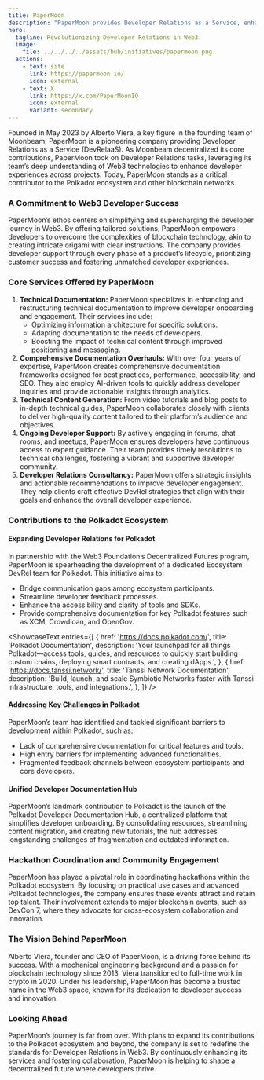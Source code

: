 ```yaml
---
title: PaperMoon
description: "PaperMoon provides Developer Relations as a Service, enhancing developer experiences in Web3 with tailored support, documentation, and technical solutions."
hero:
  tagline: Revolutionizing Developer Relations in Web3.
  image: 
    file: ../../../../assets/hub/initiatives/papermoon.png
  actions:
    - text: site
      link: https://papermoon.io/
      icon: external
    - text: X
      link: https://x.com/PaperMoonIO
      icon: external
      variant: secondary
---
```



Founded in May 2023 by Alberto Viera, a key figure in the founding team of Moonbeam, PaperMoon is a pioneering company providing Developer Relations as a Service (DevRelaaS). 
As Moonbeam decentralized its core contributions, PaperMoon took on Developer Relations tasks, leveraging its team’s deep understanding of Web3 technologies to enhance developer experiences across projects. Today, PaperMoon stands as a critical contributor to the Polkadot ecosystem and other blockchain networks.

### A Commitment to Web3 Developer Success
PaperMoon’s ethos centers on simplifying and supercharging the developer journey in Web3. By offering tailored solutions, PaperMoon empowers developers to overcome the complexities of blockchain technology, akin to creating intricate origami with clear instructions. The company provides developer support through every phase of a product’s lifecycle, prioritizing customer success and fostering unmatched developer experiences.

### Core Services Offered by PaperMoon
1. **Technical Documentation:** PaperMoon specializes in enhancing and restructuring technical documentation to improve developer onboarding and engagement. Their services include:
   - Optimizing information architecture for specific solutions.
   - Adapting documentation to the needs of developers.
   - Boosting the impact of technical content through improved positioning and messaging.
2. **Comprehensive Documentation Overhauls:** With over four years of expertise, PaperMoon creates comprehensive documentation frameworks designed for best practices, performance, accessibility, and SEO. They also employ AI-driven tools to quickly address developer inquiries and provide actionable insights through analytics.
3. **Technical Content Generation:** From video tutorials and blog posts to in-depth technical guides, PaperMoon collaborates closely with clients to deliver high-quality content tailored to their platform’s audience and objectives.
4. **Ongoing Developer Support:** By actively engaging in forums, chat rooms, and meetups, PaperMoon ensures developers have continuous access to expert guidance. Their team provides timely resolutions to technical challenges, fostering a vibrant and supportive developer community.
5. **Developer Relations Consultancy:** PaperMoon offers strategic insights and actionable recommendations to improve developer engagement. They help clients craft effective DevRel strategies that align with their goals and enhance the overall developer experience.

### Contributions to the Polkadot Ecosystem
#### Expanding Developer Relations for Polkadot
In partnership with the Web3 Foundation’s Decentralized Futures program, PaperMoon is spearheading the development of a dedicated Ecosystem DevRel team for Polkadot. This initiative aims to:
- Bridge communication gaps among ecosystem participants.
- Streamline developer feedback processes.
- Enhance the accessibility and clarity of tools and SDKs.
- Provide comprehensive documentation for key Polkadot features such as XCM, Crowdloan, and OpenGov.


<ShowcaseText
  entries={[
    {
      href: 'https://docs.polkadot.com/',
      title: 'Polkadot Documentation',
      description: 'Your launchpad for all things Polkadot—access tools, guides, and resources to quickly start building custom chains, deploying smart contracts, and creating dApps.',
    },
    {
      href: 'https://docs.tanssi.network/',
      title: 'Tanssi Network Documentation',
      description: 'Build, launch, and scale Symbiotic Networks faster with Tanssi infrastructure, tools, and integrations.',
    },
  ]}
/>

#### Addressing Key Challenges in Polkadot
PaperMoon’s team has identified and tackled significant barriers to development within Polkadot, such as:

- Lack of comprehensive documentation for critical features and tools.
- High entry barriers for implementing advanced functionalities.
- Fragmented feedback channels between ecosystem participants and core developers.

#### Unified Developer Documentation Hub
PaperMoon’s landmark contribution to Polkadot is the launch of the Polkadot Developer Documentation Hub, a centralized platform that simplifies developer onboarding. By consolidating resources, streamlining content migration, and creating new tutorials, the hub addresses longstanding challenges of fragmentation and outdated information.

### Hackathon Coordination and Community Engagement
PaperMoon has played a pivotal role in coordinating hackathons within the Polkadot ecosystem. By focusing on practical use cases and advanced Polkadot technologies, the company ensures these events attract and retain top talent. Their involvement extends to major blockchain events, such as DevCon 7, where they advocate for cross-ecosystem collaboration and innovation.

### The Vision Behind PaperMoon
Alberto Viera, founder and CEO of PaperMoon, is a driving force behind its success. With a mechanical engineering background and a passion for blockchain technology since 2013, Viera transitioned to full-time work in crypto in 2020. Under his leadership, PaperMoon has become a trusted name in the Web3 space, known for its dedication to developer success and innovation.

### Looking Ahead
PaperMoon’s journey is far from over. With plans to expand its contributions to the Polkadot ecosystem and beyond, the company is set to redefine the standards for Developer Relations in Web3. By continuously enhancing its services and fostering collaboration, PaperMoon is helping to shape a decentralized future where developers thrive.